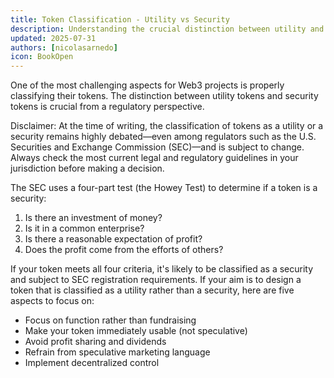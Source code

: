```yaml
---
title: Token Classification - Utility vs Security
description: Understanding the crucial distinction between utility and security tokens
updated: 2025-07-31
authors: [nicolasarnedo]
icon: BookOpen
---
```


One of the most challenging aspects for Web3 projects is properly classifying their tokens. The distinction between utility tokens and security tokens is crucial from a regulatory perspective.

Disclaimer: At the time of writing, the classification of tokens as a utility or a security remains highly debated—even among regulators such as the U.S. Securities and Exchange Commission (SEC)—and is subject to change. Always check the most current legal and regulatory guidelines in your jurisdiction before making a decision.

The SEC uses a four-part test (the Howey Test) to determine if a token is a security:
1. Is there an investment of money?
2. Is it in a common enterprise?
3. Is there a reasonable expectation of profit?
4. Does the profit come from the efforts of others?

If your token meets all four criteria, it's likely to be classified as a security and subject to SEC registration requirements. If your aim is to design a token that is classified as a utility rather than a security, here are five aspects to focus on:
- Focus on function rather than fundraising
- Make your token immediately usable (not speculative)
- Avoid profit sharing and dividends
- Refrain from speculative marketing language
- Implement decentralized control
